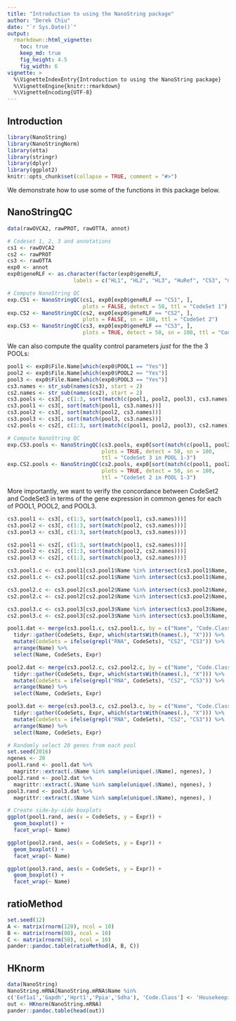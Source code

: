 ```yaml
---
title: "Introduction to using the NanoString package"
author: "Derek Chiu"
date: "`r Sys.Date()`"
output:
  rmarkdown::html_vignette:
    toc: true
    keep_md: true
    fig_height: 4.5
    fig_width: 6
vignette: >
  %\VignetteIndexEntry{Introduction to using the NanoString package}
  %\VignetteEngine{knitr::rmarkdown}
  %\VignetteEncoding{UTF-8}
---
```


## Introduction

```r
library(NanoString)
library(NanoStringNorm)
library(otta)
library(stringr)
library(dplyr)
library(ggplot2)
knitr::opts_chunk$set(collapse = TRUE, comment = "#>")
```

We demonstrate how to use some of the functions in this package below.

## NanoStringQC

```r
data(rawOVCA2, rawPROT, rawOTTA, annot)

# Codeset 1, 2, 3 and annotations
cs1 <- rawOVCA2
cs2 <- rawPROT
cs3 <- rawOTTA
exp0 <- annot
exp0$geneRLF <- as.character(factor(exp0$geneRLF,
                     labels = c("HL1", "HL2", "HL3", "HuRef", "CS3", "mini", "CS1", "CS2")))

# Compute NanoString QC
exp.CS1 <- NanoStringQC(cs1, exp0[exp0$geneRLF == "CS1", ],
                        plots = FALSE, detect = 50, ttl = "CodeSet 1")
exp.CS2 <- NanoStringQC(cs2, exp0[exp0$geneRLF == "CS2", ],
                        plots = FALSE, sn = 100, ttl = "CodeSet 2")
exp.CS3 <- NanoStringQC(cs3, exp0[exp0$geneRLF == "CS3", ],
                        plots = TRUE, detect = 50, sn = 100, ttl = "CodeSet 3")
```

We can also compute the quality control parameters *just* for the the 3 POOLs:

```r
pool1 <- exp0$File.Name[which(exp0$POOL1 == "Yes")]
pool2 <- exp0$File.Name[which(exp0$POOL2 == "Yes")]
pool3 <- exp0$File.Name[which(exp0$POOL3 == "Yes")]
cs3.names <- str_sub(names(cs3), start = 2)
cs2.names <- str_sub(names(cs2), start = 2)
cs3.pools <- cs3[, c(1:3, sort(match(c(pool1, pool2, pool3), cs3.names)))]
cs3.pool1 <- cs3[, sort(match(pool1, cs3.names))]
cs3.pool2 <- cs3[, sort(match(pool2, cs3.names))]
cs3.pool3 <- cs3[, sort(match(pool3, cs3.names))]
cs2.pools <- cs2[, c(1:3, sort(match(c(pool1, pool2, pool3), cs2.names)))]

# Compute NanoString QC
exp.CS3.pools <- NanoStringQC(cs3.pools, exp0[sort(match(c(pool1, pool2, pool3), cs3.names)) - 3, ],
                              plots = TRUE, detect = 50, sn = 100,
                              ttl = "CodeSet 3 in POOL 1-3")
exp.CS2.pools <- NanoStringQC(cs2.pools, exp0[sort(match(c(pool1, pool2, pool3), cs2.names)) - 3, ],
                              plots = TRUE, detect = 50, sn = 100,
                              ttl = "CodeSet 2 in POOL 1-3")
```

More importantly, we want to verify the concordance between CodeSet2 and CodeSet3 in terms of the gene expression in common genes for each of POOL1, POOL2, and POOL3.

```r
cs3.pool1 <- cs3[, c(1:3, sort(match(pool1, cs3.names)))]
cs3.pool2 <- cs3[, c(1:3, sort(match(pool2, cs3.names)))]
cs3.pool3 <- cs3[, c(1:3, sort(match(pool3, cs3.names)))]

cs2.pool1 <- cs2[, c(1:3, sort(match(pool1, cs2.names)))]
cs2.pool2 <- cs2[, c(1:3, sort(match(pool2, cs2.names)))]
cs2.pool3 <- cs2[, c(1:3, sort(match(pool3, cs2.names)))]

cs3.pool1.c <- cs3.pool1[cs3.pool1$Name %in% intersect(cs3.pool1$Name, cs2.pool1$Name), ]
cs2.pool1.c <- cs2.pool1[cs2.pool1$Name %in% intersect(cs3.pool1$Name, cs2.pool1$Name), ]

cs3.pool2.c <- cs3.pool2[cs3.pool2$Name %in% intersect(cs3.pool2$Name, cs2.pool2$Name), ]
cs2.pool2.c <- cs2.pool2[cs2.pool2$Name %in% intersect(cs3.pool2$Name, cs2.pool2$Name), ]

cs3.pool3.c <- cs3.pool3[cs3.pool3$Name %in% intersect(cs3.pool3$Name, cs2.pool3$Name), ]
cs2.pool3.c <- cs2.pool3[cs2.pool3$Name %in% intersect(cs3.pool3$Name, cs2.pool3$Name), ]

pool1.dat <- merge(cs3.pool1.c, cs2.pool1.c, by = c("Name", "Code.Class")) %>% 
  tidyr::gather(CodeSets, Expr, which(startsWith(names(.), "X"))) %>% 
  mutate(CodeSets = ifelse(grepl("RNA", CodeSets), "CS2", "CS3")) %>% 
  arrange(Name) %>% 
  select(Name, CodeSets, Expr)

pool2.dat <- merge(cs3.pool2.c, cs2.pool2.c, by = c("Name", "Code.Class")) %>% 
  tidyr::gather(CodeSets, Expr, which(startsWith(names(.), "X"))) %>% 
  mutate(CodeSets = ifelse(grepl("RNA", CodeSets), "CS2", "CS3")) %>% 
  arrange(Name) %>% 
  select(Name, CodeSets, Expr)

pool3.dat <- merge(cs3.pool3.c, cs2.pool3.c, by = c("Name", "Code.Class")) %>% 
  tidyr::gather(CodeSets, Expr, which(startsWith(names(.), "X"))) %>% 
  mutate(CodeSets = ifelse(grepl("RNA", CodeSets), "CS2", "CS3")) %>% 
  arrange(Name) %>% 
  select(Name, CodeSets, Expr)

# Randomly select 20 genes from each pool
set.seed(2016)
ngenes <- 20
pool1.rand <- pool1.dat %>% 
  magrittr::extract(.$Name %in% sample(unique(.$Name), ngenes), )
pool2.rand <- pool2.dat %>% 
  magrittr::extract(.$Name %in% sample(unique(.$Name), ngenes), )
pool3.rand <- pool3.dat %>% 
  magrittr::extract(.$Name %in% sample(unique(.$Name), ngenes), )

# Create side-by-side boxplots
ggplot(pool1.rand, aes(x = CodeSets, y = Expr)) +
  geom_boxplot() +
  facet_wrap(~ Name)

ggplot(pool2.rand, aes(x = CodeSets, y = Expr)) +
  geom_boxplot() +
  facet_wrap(~ Name)

ggplot(pool3.rand, aes(x = CodeSets, y = Expr)) +
  geom_boxplot() +
  facet_wrap(~ Name)
```

## ratioMethod

```r
set.seed(12)
A <- matrix(rnorm(120), ncol = 10)
B <- matrix(rnorm(80), ncol = 10)
C <- matrix(rnorm(50), ncol = 10)
pander::pandoc.table(ratioMethod(A, B, C))
```

## HKnorm

```r
data(NanoString)
NanoString.mRNA[NanoString.mRNA$Name %in%
c('Eef1a1','Gapdh','Hprt1','Ppia','Sdha'), 'Code.Class'] <- 'Housekeeping'
out <- HKnorm(NanoString.mRNA)
pander::pandoc.table(head(out))
```
